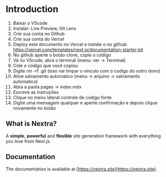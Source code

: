 # Introduction
 
1. Baixar o VScode
2. Instalar: Live Preview, Git Lens
3. Crie sua conta no Github
4. Crie sua conta do Vercel
5. Deploy este documento no Vercel e instale o no github: https://vercel.com/templates/next.js/documentation-starter-kit
6. No github aperte o botão clone, copie o código
7. Vá no VScode, abra o terminal (menu: ver -> Terminal)
8. Cole o código que você copiou
9. Digite rm -rf .git (isso vai limpar o vinculo com o codigo do outro dono)
10. Ative salvamento automatico (menu -> arquivo -> salvamento automatico)
11. Abra a pasta pages -> index.mdx 
12. Escreve as instruções
13. Clique no menu lateral controle de codigo fonte
14. Digite uma mensagem qualquer e aperte confirmação e depois clique novamente no botão


## What is Nextra?

A **simple**, **powerful** and **flexible** site generation framework with everything you love from Next.js.

## Documentation

The documentation is available at [https://nextra.site](https://nextra.site).
